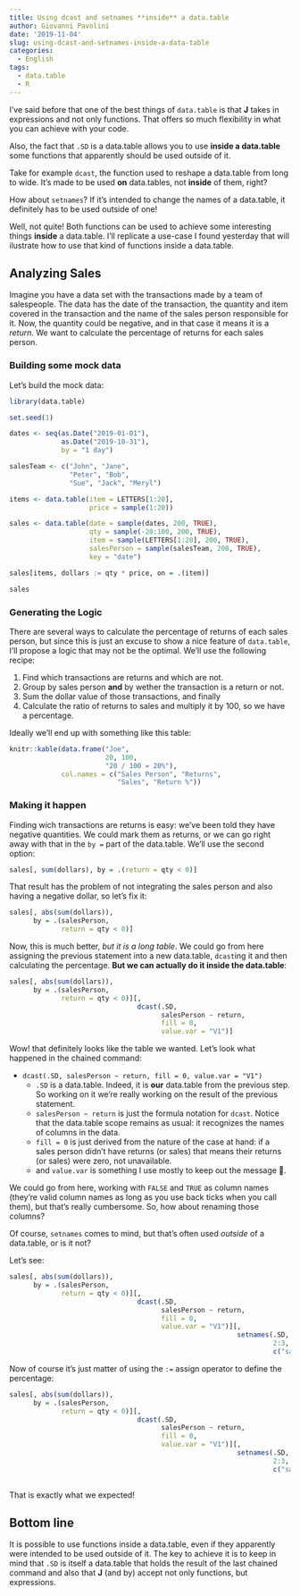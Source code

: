 ```yaml
---
title: Using dcast and setnames **inside** a data.table
author: Giovanni Pavolini
date: '2019-11-04'
slug: using-dcast-and-setnames-inside-a-data-table
categories:
  - English
tags:
  - data.table
  - R
---
```


I've said before that one of the best things of `data.table` is that **J** takes in expressions and not only functions. That offers so much flexibility in what you can achieve with your code.

Also, the fact that `.SD` is a data.table allows you to use **inside a data.table** some functions that apparently should be used outside of it.

Take for example `dcast`, the function used to reshape a data.table from long to wide. It's made to be used **on** data.tables, not **inside** of them, right?

How about `setnames`? If it's intended to change the names of a data.table, it definitely has to be used outside of one!

Well, not quite! Both functions can be used to achieve some interesting things **inside** a data.table. I'll replicate a use-case I found yesterday that will ilustrate how to use that kind of functions inside a data.table.

## Analyzing Sales
Imagine you have a data set with the transactions made by a team of salespeople. The data has the date of the transaction, the quantity and item covered in the transaction and the name of the sales person responsible for it. Now, the quantity could be negative, and in that case it means it is a _return_. We want to calculate the percentage of returns for each sales person.

### Building some mock data
Let's build the mock data:

```r
library(data.table)

set.seed(1)

dates <- seq(as.Date("2019-01-01"), 
             as.Date("2019-10-31"), 
             by = "1 day")

salesTeam <- c("John", "Jane", 
               "Peter", "Bob", 
               "Sue", "Jack", "Meryl")

items <- data.table(item = LETTERS[1:20], 
                    price = sample(1:20))

sales <- data.table(date = sample(dates, 200, TRUE), 
                    qty = sample(-20:100, 200, TRUE), 
                    item = sample(LETTERS[1:20], 200, TRUE), 
                    salesPerson = sample(salesTeam, 200, TRUE), 
                    key = "date")

sales[items, dollars := qty * price, on = .(item)]

sales
```

### Generating the Logic
There are several ways to calculate the percentage of returns of each sales person, but since this is just an excuse to show a nice feature of `data.table`, I'll propose a logic that may not be the optimal. We'll use the following recipe:

1. Find which transactions are returns and which are not.
2. Group by sales person **and** by wether the transaction is a return or not.
3. Sum the dollar value of those transactions, and finally
4. Calculate the ratio of returns to sales and multiply it by 100, so we have a percentage.

Ideally we'll end up with something like this table:

```r
knitr::kable(data.frame("Joe", 
                        20, 100, 
                        "20 / 100 = 20%"), 
             col.names = c("Sales Person", "Returns", 
                           "Sales", "Return %"))
```

### Making it happen
Finding wich transactions are returns is easy: we've been told they have negative quantities. We could mark them as returns, or we can go right away with that in the `by =` part of the data.table. We'll use the second option:

```r
sales[, sum(dollars), by = .(return = qty < 0)]
```

That result has the problem of not integrating the sales person and also having a negative dollar, so let's fix it:

```r
sales[, abs(sum(dollars)), 
      by = .(salesPerson, 
             return = qty < 0)]
```

Now, this is much better, _but it is a long table_. We could go from here assigning the previous statement into a new data.table, `dcast`ing it and then calculating the percentage. **But we can actually do it inside the data.table**:

```r
sales[, abs(sum(dollars)), 
      by = .(salesPerson, 
             return = qty < 0)][, 
                                dcast(.SD, 
                                      salesPerson ~ return, 
                                      fill = 0, 
                                      value.var = "V1")]
```

Wow! that definitely looks like the table we wanted. Let's look what happened in the chained command:

+ `dcast(.SD, salesPerson ~ return, fill = 0, value.var = "V1")`
    + `.SD` is a data.table. Indeed, it is **our** data.table from the previous step. So working on it we're really working on the result of the previous statement.
    + `salesPerson ~ return` is just the formula notation for `dcast`. Notice that the data.table scope remains as usual: it recognizes the names of columns in the data.
    + `fill = 0` is just derived from the nature of the case at hand: if a sales person didn't have returns (or sales) that means their returns (or sales) were zero, not unavailable.
    + and `value.var` is something I use mostly to keep out the message 🤷.
    
We could go from here, working with `FALSE` and `TRUE` as column names (they're valid column names as long as you use back ticks when you call them), but that's really cumbersome. So, how about renaming those columns?

Of course, `setnames` comes to mind, but that's often used _outside_ of a data.table, or is it not?

Let's see:

```r
sales[, abs(sum(dollars)), 
      by = .(salesPerson, 
             return = qty < 0)][, 
                                dcast(.SD, 
                                      salesPerson ~ return, 
                                      fill = 0, 
                                      value.var = "V1")][,
                                                         setnames(.SD, 
                                                                  2:3, 
                                                                  c("sales", "returns"))]
```

Now of course it's just matter of using the `:=` assign operator to define the percentage:

```r
sales[, abs(sum(dollars)), 
      by = .(salesPerson, 
             return = qty < 0)][, 
                                dcast(.SD, 
                                      salesPerson ~ return, 
                                      fill = 0, 
                                      value.var = "V1")][,
                                                         setnames(.SD, 
                                                                  2:3, 
                                                                  c("sales", "returns"))][,
                                                                                          percent := 100 * returns / sales][order(-percent)]
```

That is exactly what we expected!

## Bottom line
It is possible to use functions inside a data.table, even if they apparently were intended to be used outside of it. The key to achieve it is to keep in mind that `.SD` is itself a data.table that holds the result of the last chained command and also that **J** (and by) accept not only functions, but expressions.
